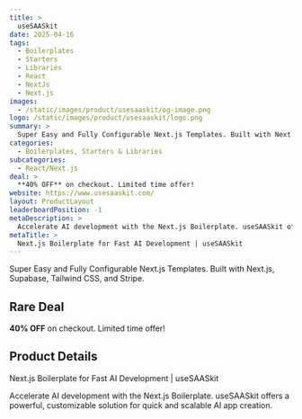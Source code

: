 ```yaml
---
title: >
  useSAASkit
date: 2025-04-16
tags:
  - Boilerplates
  - Starters
  - Libraries
  - React
  - NextJs
  - Next.js
images:
  - /static/images/product/usesaaskit/og-image.png
logo: /static/images/product/usesaaskit/logo.png
summary: >
  Super Easy and Fully Configurable Next.js Templates. Built with Next.js, Supabase, Tailwind CSS, and Stripe.
categories:
  - Boilerplates, Starters & Libraries
subcategories:
  - React/Next.js
deal: >
  **40% OFF** on checkout. Limited time offer!
website: https://www.usesaaskit.com/
layout: ProductLayout
leaderboardPosition: -1
metaDescription: >
  Accelerate AI development with the Next.js Boilerplate. useSAASkit offers a powerful, customizable solution for quick and scalable AI app creation.
metaTitle: >
  Next.js Boilerplate for Fast AI Development | useSAASkit
---
```

Super Easy and Fully Configurable Next.js Templates. Built with Next.js, Supabase, Tailwind CSS, and Stripe.

## Rare Deal

**40% OFF** on checkout. Limited time offer!

## Product Details

Next.js Boilerplate for Fast AI Development | useSAASkit

Accelerate AI development with the Next.js Boilerplate. useSAASkit offers a powerful, customizable solution for quick and scalable AI app creation.
